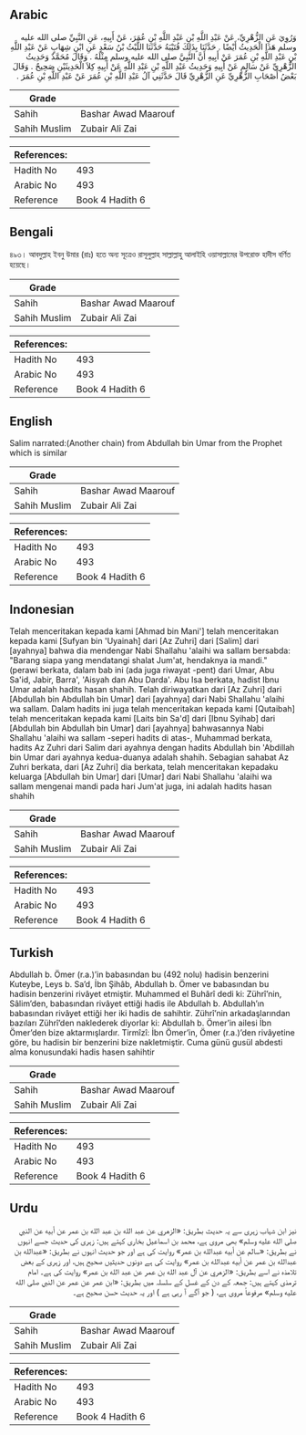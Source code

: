 ## Arabic


<div dir="rtl" lang="ar" style={{fontSize:'larger',backgroundColor:'#f8f9fa',padding:20}}>
وَرُوِيَ عَنِ الزُّهْرِيِّ، عَنْ عَبْدِ اللَّهِ بْنِ عَبْدِ اللَّهِ بْنِ عُمَرَ، عَنْ أَبِيهِ، عَنِ النَّبِيِّ صلى الله عليه وسلم هَذَا الْحَدِيثُ أَيْضًا ‏.‏ حَدَّثَنَا بِذَلِكَ قُتَيْبَةُ حَدَّثَنَا اللَّيْثُ بْنُ سَعْدٍ عَنِ ابْنِ شِهَابٍ عَنْ عَبْدِ اللَّهِ بْنِ عَبْدِ اللَّهِ بْنِ عُمَرَ عَنْ أَبِيهِ أَنَّ النَّبِيَّ صلى الله عليه وسلم مِثْلَهُ ‏.‏ وَقَالَ مُحَمَّدٌ وَحَدِيثُ الزُّهْرِيِّ عَنْ سَالِمٍ عَنْ أَبِيهِ وَحَدِيثُ عَبْدِ اللَّهِ بْنِ عَبْدِ اللَّهِ عَنْ أَبِيهِ كِلاَ الْحَدِيثَيْنِ صَحِيحٌ ‏.‏ وَقَالَ بَعْضُ أَصْحَابِ الزُّهْرِيِّ عَنِ الزُّهْرِيِّ قَالَ حَدَّثَنِي آلُ عَبْدِ اللَّهِ بْنِ عُمَرَ عَنْ عَبْدِ اللَّهِ بْنِ عُمَرَ ‏.‏
</div>
<div style={{backgroundColor:'#f8f9fa',padding:20, marginBottom: 10}}><table> <thead> <tr> <th>Grade</th> <th></th> </tr> </thead> <tbody> <tr><td>Sahih</td><td>Bashar Awad Maarouf</td></tr><tr><td>Sahih Muslim</td><td>Zubair Ali Zai</td></tr></tbody></table><table> <thead> <tr> <th>References:</th> <th></th> </tr> </thead> <tbody><tr><td>Hadith No</td><td>493</td></tr><tr><td>Arabic No</td><td>493</td></tr><tr><td>Reference</td><td>Book 4 Hadith 6</td></tr></tbody></table></div>

## Bengali


<div dir="ltr" lang="bn" style={{fontSize:'larger',backgroundColor:'#f8f9fa',padding:20}}>
৪৯৩। আবদুল্লাহ ইবনু উমার (রাঃ) হতে অন্য সূত্রেও রাসূলুল্লাহ সাল্লাল্লাহু আলাইহি ওয়াসাল্লামের উপরোক্ত হাদীস বর্ণিত হয়েছে।
</div>
<div style={{backgroundColor:'#f8f9fa',padding:20, marginBottom: 10}}><table> <thead> <tr> <th>Grade</th> <th></th> </tr> </thead> <tbody> <tr><td>Sahih</td><td>Bashar Awad Maarouf</td></tr><tr><td>Sahih Muslim</td><td>Zubair Ali Zai</td></tr></tbody></table><table> <thead> <tr> <th>References:</th> <th></th> </tr> </thead> <tbody><tr><td>Hadith No</td><td>493</td></tr><tr><td>Arabic No</td><td>493</td></tr><tr><td>Reference</td><td>Book 4 Hadith 6</td></tr></tbody></table></div>

## English


<div dir="ltr" lang="en" style={{fontSize:'larger',backgroundColor:'#f8f9fa',padding:20}}>
Salim narrated:(Another chain) from Abdullah bin Umar from the Prophet which is similar
</div>
<div style={{backgroundColor:'#f8f9fa',padding:20, marginBottom: 10}}><table> <thead> <tr> <th>Grade</th> <th></th> </tr> </thead> <tbody> <tr><td>Sahih</td><td>Bashar Awad Maarouf</td></tr><tr><td>Sahih Muslim</td><td>Zubair Ali Zai</td></tr></tbody></table><table> <thead> <tr> <th>References:</th> <th></th> </tr> </thead> <tbody><tr><td>Hadith No</td><td>493</td></tr><tr><td>Arabic No</td><td>493</td></tr><tr><td>Reference</td><td>Book 4 Hadith 6</td></tr></tbody></table></div>

## Indonesian


<div dir="ltr" lang="id" style={{fontSize:'larger',backgroundColor:'#f8f9fa',padding:20}}>
Telah menceritakan kepada kami [Ahmad bin Mani'] telah menceritakan kepada kami [Sufyan bin 'Uyainah] dari [Az Zuhri] dari [Salim] dari [ayahnya] bahwa dia mendengar Nabi Shallahu 'alaihi wa sallam bersabda: "Barang siapa yang mendatangi shalat Jum'at, hendaknya ia mandi." (perawi berkata, dalam bab ini (ada juga riwayat -pent) dari Umar, Abu Sa'id, Jabir, Barra', 'Aisyah dan Abu Darda'. Abu Isa berkata, hadist Ibnu Umar adalah hadits hasan shahih. Telah diriwayatkan dari [Az Zuhri] dari [Abdullah bin Abdullah bin Umar] dari [ayahnya] dari Nabi Shallahu 'alaihi wa sallam. Dalam hadits ini juga telah menceritakan kepada kami [Qutaibah] telah menceritakan kepada kami [Laits bin Sa'd] dari [Ibnu Syihab] dari [Abdullah bin Abdullah bin Umar] dari [ayahnya] bahwasannya Nabi Shallahu 'alaihi wa sallam -seperi hadits di atas-, Muhammad berkata, hadits Az Zuhri dari Salim dari ayahnya dengan hadits Abdullah bin 'Abdillah bin Umar dari ayahnya kedua-duanya adalah shahih. Sebagian sahabat Az Zuhri berkata, dari [Az Zuhri] dia berkata, telah menceritakan kepadaku keluarga [Abdullah bin Umar] dari [Umar] dari Nabi Shallahu 'alaihi wa sallam mengenai mandi pada hari Jum'at juga, ini adalah hadits hasan shahih
</div>
<div style={{backgroundColor:'#f8f9fa',padding:20, marginBottom: 10}}><table> <thead> <tr> <th>Grade</th> <th></th> </tr> </thead> <tbody> <tr><td>Sahih</td><td>Bashar Awad Maarouf</td></tr><tr><td>Sahih Muslim</td><td>Zubair Ali Zai</td></tr></tbody></table><table> <thead> <tr> <th>References:</th> <th></th> </tr> </thead> <tbody><tr><td>Hadith No</td><td>493</td></tr><tr><td>Arabic No</td><td>493</td></tr><tr><td>Reference</td><td>Book 4 Hadith 6</td></tr></tbody></table></div>

## Turkish


<div dir="ltr" lang="tr" style={{fontSize:'larger',backgroundColor:'#f8f9fa',padding:20}}>
Abdullah b. Ömer (r.a.)’in babasından bu (492 nolu) hadisin benzerini Kuteybe, Leys b. Sa’d, İbn Şihâb, Abdullah b. Ömer ve babasından bu hadisin benzerini rivâyet etmiştir. Muhammed el Buhârî dedi ki: Zührî’nin, Sâlim’den, babasından rivâyet ettiği hadis ile Abdullah b. Abdullah’ın babasından rivâyet ettiği her iki hadis de sahihtir. Zührî’nin arkadaşlarından bazıları Zührî’den naklederek diyorlar ki: Abdullah b. Ömer’in ailesi İbn Ömer’den bize aktarmışlardır. Tirmîzî: İbn Ömer’in, Ömer (r.a.)’den rivâyetine göre, bu hadisin bir benzerini bize nakletmiştir. Cuma günü gusül abdesti alma konusundaki hadis hasen sahihtir
</div>
<div style={{backgroundColor:'#f8f9fa',padding:20, marginBottom: 10}}><table> <thead> <tr> <th>Grade</th> <th></th> </tr> </thead> <tbody> <tr><td>Sahih</td><td>Bashar Awad Maarouf</td></tr><tr><td>Sahih Muslim</td><td>Zubair Ali Zai</td></tr></tbody></table><table> <thead> <tr> <th>References:</th> <th></th> </tr> </thead> <tbody><tr><td>Hadith No</td><td>493</td></tr><tr><td>Arabic No</td><td>493</td></tr><tr><td>Reference</td><td>Book 4 Hadith 6</td></tr></tbody></table></div>

## Urdu


<div dir="rtl" lang="ur" style={{fontSize:'larger',backgroundColor:'#f8f9fa',padding:20}}>
نیز ابن شہاب زہری سے یہ حدیث بطریق: «الزهري عن عبد الله بن عبد الله بن عمر عن أبيه عن النبي صلى الله عليه وسلم» بھی مروی ہے، محمد بن اسماعیل بخاری کہتے ہیں: زہری کی حدیث جسے انہوں نے بطریق: «سالم عن أبيه عبدالله بن عمر» روایت کی ہے اور جو حدیث انہوں نے بطریق: «عبدالله بن عبدالله بن عمر عن أبيه عبدالله بن عمر» روایت کی ہے دونوں حدیثیں صحیح ہیں، اور زہری کے بعض تلامذہ نے اسے بطریق: «الزهري عن آل عبد الله بن عمر عن عبد الله بن عمر» روایت کی ہے۔ امام ترمذی کہتے ہیں: جمعہ کے دن کے غسل کے سلسلہ میں بطریق: «ابن عمر عن عمر عن النبي صلى الله عليه وسلم» مرفوعاً مروی ہے، ( جو آگے آ رہی ہے ) اور یہ حدیث حسن صحیح ہے۔
</div>
<div style={{backgroundColor:'#f8f9fa',padding:20, marginBottom: 10}}><table> <thead> <tr> <th>Grade</th> <th></th> </tr> </thead> <tbody> <tr><td>Sahih</td><td>Bashar Awad Maarouf</td></tr><tr><td>Sahih Muslim</td><td>Zubair Ali Zai</td></tr></tbody></table><table> <thead> <tr> <th>References:</th> <th></th> </tr> </thead> <tbody><tr><td>Hadith No</td><td>493</td></tr><tr><td>Arabic No</td><td>493</td></tr><tr><td>Reference</td><td>Book 4 Hadith 6</td></tr></tbody></table></div>